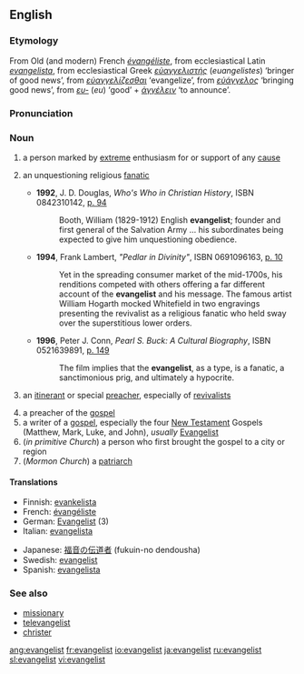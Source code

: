 {{see|Evangelist}}

==English==
===Etymology===
From Old (and modern) French ''[[évangéliste]]'', from ecclesiastical Latin ''[[evangelista]]'', from ecclesiastical Greek ''[[εὐαγγελιστής]]'' (''euangelistes'') ‘bringer of good news’, from ''[[εὐαγγελίζεσθαι]]'' ‘evangelize’, from ''[[εὐάγγελος]]'' ‘bringing good news’, from ''[[ευ-]]'' (''eu'') ‘good’ + ''[[ἀγγέλειν]]'' ‘to announce’.

===Pronunciation===
{{IPA|/ɪˈvænʤəlɪst/}}

===Noun===
{{en-noun}}

# a person marked by [[extreme]] enthusiasm for or support of any [[cause]]
# {{context|pejorative}} an unquestioning religious [[fanatic]]
#*'''1992''', J. D. Douglas, ''Who's Who in Christian History'', ISBN 0842310142, [http://books.google.com/books?id=yl8qy2l9TIAC&pg=PA94&dq=evangelist+unquestioning+OR+fanatic+OR+lunatic+OR+psychotic+date:1980-2007&sig=K25FY1Qu4mcZXa-_eyDEaJB7ZP8 p. 94]
#*:Booth, William (1829-1912) English '''evangelist'''; founder and first general of the Salvation Army ... his subordinates being expected to give him unquestioning obedience.
#*'''1994''', Frank Lambert, ''"Pedlar in Divinity"'', ISBN 0691096163, [http://books.google.com/books?id=w7NUPvmWpUQC&pg=PA10&ots=ArVCFJLYcq&dq=evangelist+unquestioning+OR+fanatic+OR+lunatic+OR+psychotic+date:1980-2007&sig=gmkIQWMtHO7Ba-Fieol6W-oZoJY p. 10]
#*:Yet in the spreading consumer market of the mid-1700s, his renditions competed with others offering a far different account of the '''evangelist''' and his message.  The famous artist William Hogarth mocked Whitefield in two engravings presenting the revivalist as a religious fanatic who held sway over the superstitious lower orders.
#*'''1996''', Peter J. Conn, ''Pearl S. Buck: A Cultural Biography'', ISBN 0521639891, [http://books.google.com/books?id=fxeiP7INFNcC&pg=PA149&dq=evangelist+unquestioning+OR+fanatic+OR+lunatic+OR+psychotic+date:1980-2007&sig=YVtwATzSjTIJfNxbsguj5ZV6U9U p. 149] 
#*:The film implies that the '''evangelist''', as a type, is a fanatic, a sanctimonious prig, and ultimately a hypocrite.
# {{Christianity}} an [[itinerant]] or special [[preacher]], especially of [[revivalist]]s
# a preacher of the [[gospel]]
# a writer of a [[gospel]], especially the four [[New Testament]] Gospels (Matthew, Mark, Luke, and John), ''usually'' [[Evangelist]]
# (''in primitive Church'') a person who first brought the gospel to a city or region
# (''Mormon Church'') a [[patriarch]]

====Translations====
{{top}}
*Finnish: [[evankelista]]
*French: [[évangéliste]]
*German: [[Evangelist]] {{m}} (3)
*Italian: [[evangelista]]
{{mid}}
*Japanese: [[福音]]の[[伝道者]] (fukuin-no dendousha)
*Swedish: [[evangelist]]
*Spanish: [[evangelista]]
{{bottom}}

===See also===
*[[missionary]]
*[[televangelist]]
*[[christer]]

[[ang:evangelist]]
[[fr:evangelist]]
[[io:evangelist]]
[[ja:evangelist]]
[[ru:evangelist]]
[[sl:evangelist]]
[[vi:evangelist]]